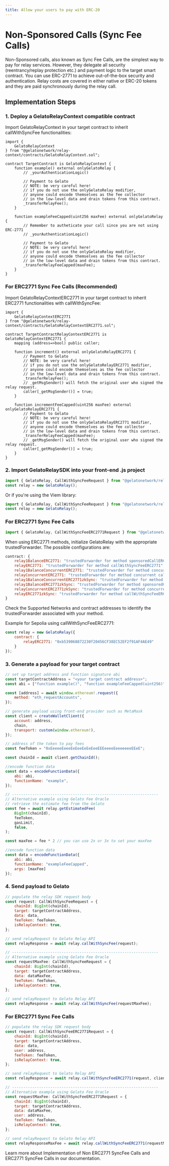 ```yaml
---
title: Allow your users to pay with ERC-20
---
```


# Non-Sponsored Calls (Sync Fee Calls)

Non-Sponsored calls, also known as Sync Fee Calls, are the simplest way to pay for relay services. However, they delegate all security (reentrancy/replay protection etc.) and payment logic to the target smart contract. You can use ERC-2771 to achieve out-of-the-box security and authentication. Relay costs are covered in either native or ERC-20 tokens and they are paid synchronously during the relay call.

## Implementation Steps

### 1. Deploy a GelatoRelayContext compatible contract

Import GelatoRelayContext in your target contract to inherit callWithSyncFee functionalities:

```solidity
import {
    GelatoRelayContext
} from "@gelatonetwork/relay-context/contracts/GelatoRelayContext.sol";

contract TargetContract is GelatoRelayContext {
    function example() external onlyGelatoRelay {
        // _yourAuthenticationLogic()

        // Payment to Gelato
        // NOTE: be very careful here!
        // if you do not use the onlyGelatoRelay modifier,
        // anyone could encode themselves as the fee collector
        // in the low-level data and drain tokens from this contract.
        _transferRelayFee();
    }

    function exampleFeeCapped(uint256 maxFee) external onlyGelatoRelay {
        // Remember to autheticate your call since you are not using ERC-2771
        // _yourAuthenticationLogic()

        // Payment to Gelato
        // NOTE: be very careful here!
        // if you do not use the onlyGelatoRelay modifier,
        // anyone could encode themselves as the fee collector
        // in the low-level data and drain tokens from this contract.
        _transferRelayFeeCapped(maxFee);
    }
}
```

### For ERC2771 Sync Fee Calls (Recommended)

Import GelatoRelayContextERC2771 in your target contract to inherit ERC2771 functionalities with callWithSyncFee:

```solidity
import {
    GelatoRelayContextERC2771
} from "@gelatonetwork/relay-context/contracts/GelatoRelayContextERC2771.sol";

contract TargetContractRelayContextERC2771 is GelatoRelayContextERC2771 {
    mapping (address=>bool) public caller;

    function increment() external onlyGelatoRelayERC2771 {
        // Payment to Gelato
        // NOTE: be very careful here!
        // if you do not use the onlyGelatoRelayERC2771 modifier,
        // anyone could encode themselves as the fee collector
        // in the low-level data and drain tokens from this contract.
        _transferRelayFee();
        // _getMsgSender() will fetch the original user who signed the relay request.
        caller[_getMsgSender()] = true;
    }
    
    function incrementFeeCapped(uint256 maxFee) external onlyGelatoRelayERC2771 {
        // Payment to Gelato
        // NOTE: be very careful here!
        // if you do not use the onlyGelatoRelayERC2771 modifier,
        // anyone could encode themselves as the fee collector
        // in the low-level data and drain tokens from this contract.
        _transferRelayFeeCapped(maxFee);
        // _getMsgSender() will fetch the original user who signed the relay request.
        caller[_getMsgSender()] = true;
    }
}
```

### 2. Import GelatoRelaySDK into your front-end .js project

```javascript
import { GelatoRelay, CallWithSyncFeeRequest } from "@gelatonetwork/relay-sdk";
const relay = new GelatoRelay();
```

Or if you're using the Viem library:

```javascript
import { GelatoRelay, CallWithSyncFeeRequest } from "@gelatonetwork/relay-sdk-viem";
const relay = new GelatoRelay();
```

### For ERC2771 Sync Fee Calls

```javascript
import { GelatoRelay, CallWithSyncFeeERC2771Request } from "@gelatonetwork/relay-sdk-viem";
```

When using ERC2771 methods, initialize GelatoRelay with the appropriate trustedForwarder. The possible configurations are:

```javascript
contract: {
    relay1BalanceERC2771: "trustedForwarder for method sponsoredCallERC2771",
    relayERC2771: "trustedForwarder for method callWithSyncFeeERC2771",
    relay1BalanceConcurrentERC2771: "trustedForwarder for method concurrent sponsoredCallERC2771",
    relayConcurrentERC2771: "trustedForwarder for method concurrent callWithSyncFeeERC2771",
    relay1BalanceConcurrentERC2771zkSync: "trustedForwarder for method concurrent sponsoredCallERC2771 on zkSync",
    relay1BalanceERC2771zkSync: "trustedForwarder for method sponsoredCallERC2771 on zkSync",
    relayConcurrentERC2771zkSync: "trustedForwarder for method concurrent callWithSyncFeeERC2771 on zkSync",
    relayERC2771zkSync: "trustedForwarder for method callWithSyncFeeERC2771 on zkSync",
}
```

Check the Supported Networks and contract addresses to identify the trustedForwarder associated with your method.

Example for Sepolia using callWithSyncFeeERC2771:

```javascript
const relay = new GelatoRelay({
    contract: {
        relayERC2771: "0xb539068872230f20456CF38EC52EF2f91AF4AE49"
    }
});
```

### 3. Generate a payload for your target contract

```javascript
// set up target address and function signature abi
const targetContractAddress = "<your target contract address>"; 
const abi = ["function example()", "function exampleFeeCapped(uint256)"];

const [address] = await window.ethereum!.request({
    method: "eth_requestAccounts",
});

// generate payload using front-end provider such as MetaMask
const client = createWalletClient({
    account: address,
    chain,
    transport: custom(window.ethereum!),
});

// address of the token to pay fees
const feeToken = "0xEeeeeEeeeEeEeeEeEeEeeEEEeeeeEeeeeeeeEEeE";

const chainId = await client.getChainId();

//encode function data
const data = encodeFunctionData({
    abi: abi,
    functionName: "example",
});

// -----------------------------------------------------------------
// Alternative example using Gelato Fee Oracle
// retrieve the estimate fee from the Gelato 
const fee = await relay.getEstimatedFee(
    BigInt(chainId),
    feeToken,
    gasLimit,
    false,
);

const maxFee = fee * 2 // you can use 2x or 3x to set your maxFee

//encode function data
const data = encodeFunctionData({
    abi: abi,
    functionName: "exampleFeeCapped",
    args: [maxFee]
});
```

### 4. Send payload to Gelato

```javascript
// populate the relay SDK request body
const request: CallWithSyncFeeRequest = {
    chainId: BigInt(chainId),
    target: targetContractAddress,
    data: data,
    feeToken: feeToken,
    isRelayContext: true,
};

// send relayRequest to Gelato Relay API
const relayResponse = await relay.callWithSyncFee(request);

// -----------------------------------------------------------------
// Alternative example using Gelato Fee Oracle
const requestMaxFee: CallWithSyncFeeRequest = {
    chainId: BigInt(chainId),
    target: targetContractAddress,
    data: dataMaxFee,
    feeToken: feeToken,
    isRelayContext: true,
};

// send relayRequest to Gelato Relay API
const relayResponse = await relay.callWithSyncFee(requestMaxFee);
```

### For ERC2771 Sync Fee Calls

```javascript
// populate the relay SDK request body
const request: CallWithSyncFeeERC2771Request = {
    chainId: BigInt(chainId),
    target: targetContractAddress,
    data: data,
    user: address,
    feeToken: feeToken,
    isRelayContext: true,
};

// send relayRequest to Gelato Relay API
const relayResponse = await relay.callWithSyncFeeERC2771(request, client as any);

// -----------------------------------------------------------------
// Alternative example using Gelato Fee Oracle
const requestMaxFee: CallWithSyncFeeERC2771Request = {
    chainId: BigInt(chainId),
    target: targetContractAddress,
    data: dataMaxFee,
    user: address,
    feeToken: feeToken,
    isRelayContext: true,
};

// send relayRequest to Gelato Relay API
const relayResponseMaxFee = await relay.callWithSyncFeeERC2771(requestMaxFee, client as any);
```

Learn more about Implementation of Non ERC2771 SyncFee Calls and ERC2771 SyncFee Calls in our documentation.